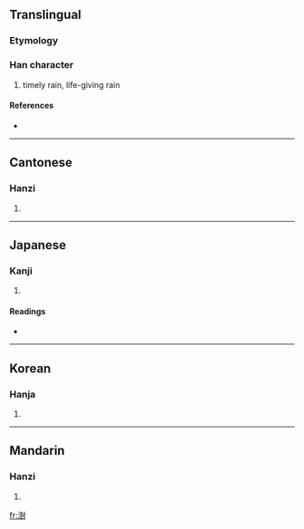 ==Translingual==

===Etymology===
{{Han compound|水|尌|c1=s|c2=p|t1=water|ls=psc}}

===Han character===
{{Han char|rn=85|rad=水|as=12|sn=15|four=3410<sub>0</sub>|canj=水土廿戈 (EGTI)}}

# timely rain, life-giving rain

====References====
* {{Han ref|kx=0652.010|dkj=18329|dj=1062.060|hdz=31735.040|uh=6F8D|ud=28557|bh=E640|bd=58944}}

----

==Cantonese==

===Hanzi===
{{yue-hanzi|jyut=|y=syu6}}

# {{defn|Cantonese}}

----

==Japanese==

===Kanji===
{{ja-kanji|grade=|rs=水12}}

# {{defn|Japanese}}

====Readings====
* {{ja-readings|on=[[しゅ]] (shu), [[じゅ]] (ju)|kun=[[うるおう]] (uruou)}}

----

==Korean==

===Hanja===
{{ko-hanja|hangeul=주|eumhun=|rv=ju|mr=chu|y=cwu}}

# {{defn|Korean}}

----

==Mandarin==

===Hanzi===
{{cmn-hanzi|pin=[[shù]] ([[shu4]]), [[zhù]] ([[zhu4]])|wg=shu<sup>4</sup>, chu<sup>4</sup>}}

# {{defn|Mandarin}}

[[fr:澍]]